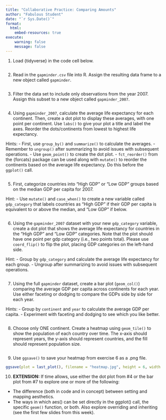 ```yaml
---
title: "Collaborative Practice: Comparing Amounts"
author: "Fabulous Student"
date: "`r Sys.Date()`"
format:
  html:
    embed-resources: true
execute:
    warning: false
    message: false
---
```


1. Load {tidyverse} in the code cell below.
```r

```

2. Read in the `gapminder.csv` file into R. Assign the resulting data frame to a new object called `gapminder`.
```r

```

3. Filter the data set to include only observations from the year 2007. Assign this subset to a new object called `gapminder_2007`.

```r

```

4. Using `gapminder_2007`, calculate the average life expectancy for each continent. Then, create a dot plot to display these averages, with one point per continent. Use `labs()` to give your plot a title and label the axes. Reorder the dots/continents from lowest to highest life expectancy.

Hints: 
- First, use `group_by()` and `summarize()` to calculate the averages.
- Remember to `ungroup()` after summarizing to avoid issues with subsequent operations.
- Use `geom_point()` to create the dot plot.
- `fct_reorder()` from the {forcats} package can be used along with `mutate()` to reorder the continents based on the average life expectancy. Do this before the `ggplot()` call.

```r

```

5. First, categorize countries into "High GDP" or "Low GDP" groups based on the median GDP per capita for 2007.

Hint:
- Use `mutate()` and `case_when()` to create a new variable called `gdp_category` that labels countries as "High GDP" if their GDP per capita is equivalent to or above the median, and "Low GDP" if below.

```r

```

6. Using the `gapminder_2007` dataset with your new `gdp_category` variable, create a dot plot that shows the average life expectancy for countries in the "High GDP" and "Low GDP" categories. Note that the plot should have one point per gdp category (i.e., two points total). Please use `coord_flip()` to flip the plot, placing GDP categories on the left-hand side.

Hint:
- Group by `gdp_category` and calculate the average life expectancy for each group.
- Ungroup after summarizing to avoid issues with subsequent operations.

```r

```


7. Using the full `gapminder` dataset, create a bar plot (`geom_col()`) comparing the average GDP per capita across continents for each year. Use either faceting or dodging to compare the GDPs side by side for each year.

Hints:
- Group by `continent` and `year` to calculate the average GDP per capita.
- Experiment with faceting and dodging to see which you like better.

```r

```


8. Choose only ONE continent. Create a heatmap using `geom_tile()` to show the population of each country over time. The x-axis should represent years, the y-axis should represent countries, and the fill should represent population size.

```r

```


9. Use `ggsave()` to save your heatmap from exercise 6 as a .png file.

```r
ggsave(plot = last_plot(), filename = "heatmap.jpg", height = 6, width = 10)
``` 

10. **EXTENSION:** If time allows, use either the dot plot from #4 or the bar plot from #7 to explore one or more of the following:
- The difference (both in code and in concept) between setting and mapping aesthetics.
- The ways in which aes() can be set directly in the ggplot() call, the specific `geom()` function, or both. Also explore overriding and inheriting (see the first few slides from this week).

```r

```